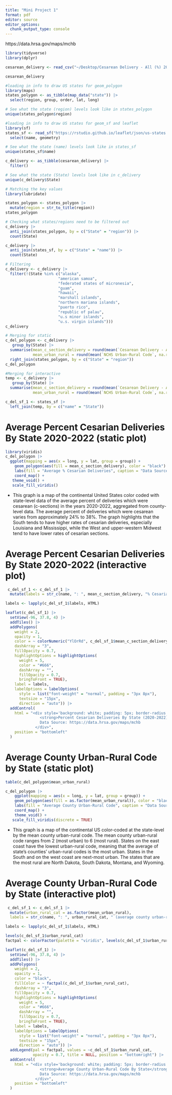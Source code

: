 ```yaml
---
title: "Mini Project 1"
format: pdf
editor: source
editor_options: 
  chunk_output_type: console
---
```


https://data.hrsa.gov/maps/mchb

```r
library(tidyverse)
library(dplyr)
```

```r
cesarean_delivery <- read_csv("~/Desktop/Cesarean Delivery - All (%) 2020-2022 - Output for External Tool v2/Cesarean Delivery - All (%) 202-Table 1.csv") 

cesarean_delivery
```


```r
#loading in info to draw US states for geom_polygon
library(maps)
states_polygon <- as_tibble(map_data("state")) |>
  select(region, group, order, lat, long)

# See what the state (region) levels look like in states_polygon
unique(states_polygon$region)

#loading in info to draw US states for geom_sf and leaflet
library(sf)
states_sf <- read_sf("https://rstudio.github.io/leaflet/json/us-states.geojson") |>
  select(name, geometry)

# See what the state (name) levels look like in states_sf
unique(states_sf$name)

c_delivery <- as_tibble(cesarean_delivery) |>
  filter()

# See what the state (State) levels look like in c_delivery
unique(c_delivery$State)
```


```r
# Matching the key values
library(lubridate)

states_polygon <- states_polygon |>
  mutate(region = str_to_title(region))
states_polygon
```

```r
# Checking what states/regions need to be filtered out
c_delivery |>
  anti_join(states_polygon, by = c("State" = "region")) |>
  count(State)

c_delivery |> 
  anti_join(states_sf, by = c("State" = "name")) |>
  count(State)
```

```r
# Filtering 
c_delivery <- c_delivery |>
  filter(!(State %in% c("alaska",
                       "american samoa",
                       "federated states of micronesia",
                       "guam",
                       "hawaii",
                       "marshall islands",
                       "northern mariana islands",
                       "puerto rico",
                       "republic of palau",
                       "u.s minor islands",
                       "u.s. virgin islands")))
c_delivery
```


```r
# Merging for static
c_del_polygon <- c_delivery |>
   group_by(State) |> 
  summarise(mean_c_section_delivery = round(mean(`Cesarean Delivery - All (%) 2020-2022`), digits = 1), 
            mean_urban_rural = round(mean(`NCHS Urban-Rural Code`, na.rm = TRUE), digits = 0)) |>
  right_join(states_polygon, by = c("State" = "region"))
c_del_polygon
```


```r
#Merging for interactive
temp <- c_delivery |>
   group_by(State) |>
  summarise(mean_c_section_delivery = round(mean(`Cesarean Delivery - All (%) 2020-2022`), digits = 1),
            mean_urban_rural = round(mean(`NCHS Urban-Rural Code`, na.rm = TRUE), digits = 0))

c_del_sf_1 <- states_sf |>
  left_join(temp, by = c("name" = "State"))
```


# Average Percent Cesarian Deliveries By State 2020-2022 (static plot)
```r
library(viridis)
c_del_polygon |>
  ggplot(mapping = aes(x = long, y = lat, group = group)) + 
    geom_polygon(aes(fill = mean_c_section_delivery), color = "black") + 
    labs(fill = "Average % Cesarian Deliveries", caption = "Data Source: https://data.hrsa.gov/maps/mchb", title = "Average % Cesarian Deliveries By State (2020-2022)") +
    coord_map() + 
   theme_void() +  
   scale_fill_viridis() 
```
- This graph is a map of the continental United States color coded with state-level data of the average percent of deliveries which were cesarean (c-sections) in the years 2020-2022, aggregated from county-level data. The average percent of deliveries which were cesarean varies from approximately 24% to 38%. The graph highlights that the South tends to have higher rates of cesarian deliveries, especially Louisiana and Mississippi, while the West and upper-western Midwest tend to have lower rates of cesarian sections. 


# Average Percent Cesarian Deliveries By State 2020-2022 (interactive plot)
```r
 c_del_sf_1 <- c_del_sf_1 |>
  mutate(labels = str_c(name, ": ", mean_c_section_delivery, "% Cesarian Deliveries 2020-2022"))

labels <- lapply(c_del_sf_1$labels, HTML)

leaflet(c_del_sf_1) |>
  setView(-96, 37.8, 4) |>
  addTiles() |>
  addPolygons(
    weight = 2,
    opacity = 1,
    color = ~ colorNumeric("YlOrRd", c_del_sf_1$mean_c_section_delivery)(c_del_sf_1$mean_c_section_delivery),
    dashArray = "3",
    fillOpacity = 0.7,
    highlightOptions = highlightOptions(
      weight = 5,
      color = "#666",
      dashArray = "",
      fillOpacity = 0.7,
      bringToFront = TRUE),
    label = labels,
    labelOptions = labelOptions(
      style = list("font-weight" = "normal", padding = "3px 8px"),
      textsize = "15px",
      direction = "auto")) |>
  addControl(
    html = "<div style='background: white; padding: 5px; border-radius: 5px;'>
               <strong>Percent Cesarian Deliveries By State (2020-2022)</strong><br>
               Data Source: https://data.hrsa.gov/maps/mchb
             </div>",
    position = "bottomleft"
  )
```


# Average County Urban-Rural Code by State (static plot)
```r
table(c_del_polygon$mean_urban_rural)

c_del_polygon |>
    ggplot(mapping = aes(x = long, y = lat, group = group)) + 
    geom_polygon(aes(fill = as.factor(mean_urban_rural)), color = "black") + 
    labs(fill = "Average County Urban-Rural Code", caption = "Data Source: https://data.hrsa.gov/maps/mchb", title = "Average County Urban-Rural Code by State") +
    coord_map() + 
    theme_void() +
   scale_fill_viridis(discrete = TRUE) 
```
- This graph is a map of the continental US color-coded at the state-level by the mean county urban-rural code. The mean county urban-rural code ranges from 2 (most urban) to 6 (most rural). States on the east coast have the lowest urban-rural code, meaning that the average of state's counties' urban-rural codes is the most urban. States in the South and on the west coast are next-most urban. The states that are the most rural are North Dakota, South Dakota, Montana, and Wyoming. 


# Average County Urban-Rural Code by State (interactive plot)
```r
 c_del_sf_1 <- c_del_sf_1 |>
  mutate(urban_rural_cat = as.factor(mean_urban_rural),
  labels = str_c(name, ": ", urban_rural_cat, " (average county urban-rural code)"))

labels <- lapply(c_del_sf_1$labels, HTML)

levels(c_del_sf_1$urban_rural_cat)
factpal <- colorFactor(palette = "viridis", levels(c_del_sf_1$urban_rural_cat))

leaflet(c_del_sf_1) |>
  setView(-96, 37.8, 4) |>
  addTiles() |>
  addPolygons(
    weight = 2,
    opacity = 1,
    color = "black",
    fillColor = ~ factpal(c_del_sf_1$urban_rural_cat),
    dashArray = "3",
    fillOpacity = 0.7,
    highlightOptions = highlightOptions(
      weight = 5,
      color = "#666",
      dashArray = "",
      fillOpacity = 0.7,
      bringToFront = TRUE),
    label = labels,
    labelOptions = labelOptions(
      style = list("font-weight" = "normal", padding = "3px 8px"),
      textsize = "15px",
      direction = "auto")) |>
  addLegend(pal = factpal, values = ~c_del_sf_1$urban_rural_cat, 
            opacity = 0.7, title = NULL, position = "bottomright") |>
  addControl(
    html = "<div style='background: white; padding: 5px; border-radius: 5px;'>
               <strong>Average County Urban-Rural Code By State</strong><br>
               Data Source: https://data.hrsa.gov/maps/mchb
             </div>",
    position = "bottomleft"
  )
```


